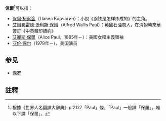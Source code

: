 '''保爾'''<ref>根據《世界人名翻譯大辭典》p.2127「Paul」條，「Paul」一般譯「保羅」，唯以下譯「保爾」。</ref>可以指：

*[[保爾·柯察金|保爾·柯察金]]（Павел Корчагин）：小說《钢铁是怎样炼成的》的主角。
*[[艾爾弗雷德·沃利斯·保爾|艾爾弗雷德·沃利斯·保爾]]（Alfred Wallis Paul）：英國石油商人，在清朝時來華簽訂《中英藏印續約》
*[[艾麗斯·保爾|艾麗斯·保爾]]（Alice Paul，1885年－）：美國女權主義領袖
*[[亚伦·保尔|亚伦·保尔]]（1979年－），美国演员

==参见==
*[[保罗|保罗]]

==註釋==
{{reflist}}
{{disambig|P|cat=二字人名消歧義}}